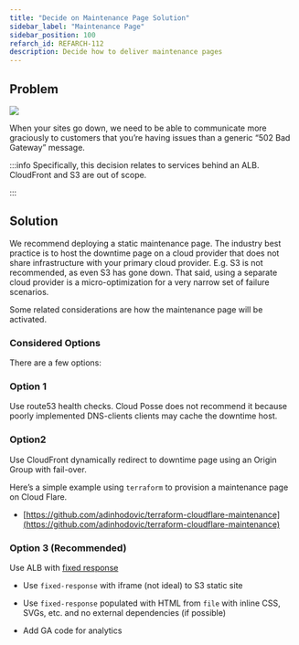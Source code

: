 ```yaml
---
title: "Decide on Maintenance Page Solution"
sidebar_label: "Maintenance Page"
sidebar_position: 100
refarch_id: REFARCH-112
description: Decide how to deliver maintenance pages
---
```


## Problem

<img src="/assets/refarch/image-20211109-195645.png" /><br/>

When your sites go down, we need to be able to communicate more graciously to customers that you’re having issues than a generic “502 Bad Gateway” message.

:::info
Specifically, this decision relates to services behind an ALB. CloudFront and S3 are out of scope.

:::

## Solution

We recommend deploying a static maintenance page. The industry best practice is to host the downtime page on a cloud provider that does not share infrastructure with your primary cloud provider. E.g. S3 is not recommended, as even S3 has gone down.  That said, using a separate cloud provider is a micro-optimization for a very narrow set of failure scenarios.

Some related considerations are how the maintenance page will be activated.

### Considered Options

There are a few options:

### Option 1

Use route53 health checks. Cloud Posse does not recommend it because poorly implemented DNS-clients clients may cache the downtime host.

### Option2

Use CloudFront dynamically redirect to downtime page using an Origin Group with fail-over.

Here’s a simple example using `terraform` to provision a maintenance page on Cloud Flare.

- [https://github.com/adinhodovic/terraform-cloudflare-maintenance](https://github.com/adinhodovic/terraform-cloudflare-maintenance)

### Option 3 (Recommended)

Use ALB with [fixed response](https://docs.aws.amazon.com/elasticloadbalancing/latest/application/load-balancer-listeners.html#fixed-response-actions)

- Use `fixed-response` with iframe (not ideal) to S3 static site

- Use `fixed-response` populated with HTML from `file` with inline CSS, SVGs, etc. and no external dependencies (if possible)

- Add GA code for analytics


